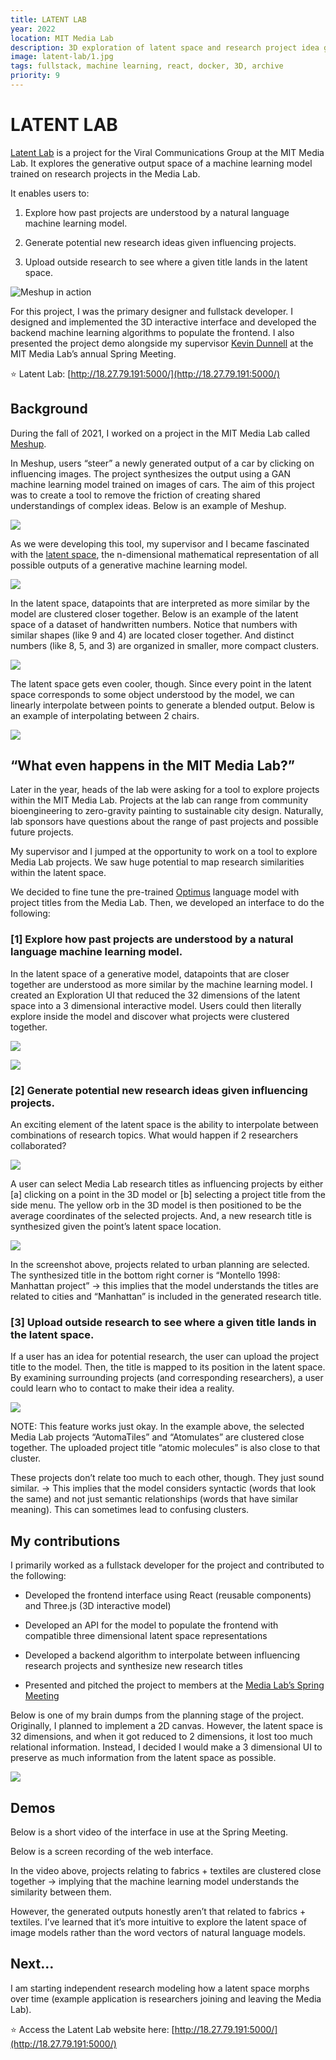 ```yaml
---
title: LATENT LAB
year: 2022
location: MIT Media Lab
description: 3D exploration of latent space and research project idea generation using a machine learning model trained on MIT Media Lab projects
image: latent-lab/1.jpg
tags: fullstack, machine learning, react, docker, 3D, archive
priority: 9
---
```


# LATENT LAB

[Latent Lab](http://18.27.79.191:5000/) is a project for the Viral Communications Group at the MIT Media Lab. It explores the generative output space of a machine learning model trained on research projects in the Media Lab.

It enables users to:

1.  Explore how past projects are understood by a natural language machine learning model.

2.  Generate potential new research ideas given influencing projects.

3.  Upload outside research to see where a given title lands in the latent space.

![Meshup in action](/latent-lab/2.jpg)

For this project, I was the primary designer and fullstack developer. I designed and implemented the 3D interactive interface and developed the backend machine learning algorithms to populate the frontend. I also presented the project demo alongside my supervisor [Kevin Dunnell](https://www.media.mit.edu/people/dunnell/overview/) at the MIT Media Lab’s annual Spring Meeting.

⭐ Latent Lab: [http://18.27.79.191:5000/](http://18.27.79.191:5000/)

## Background

During the fall of 2021, I worked on a project in the MIT Media Lab called [Meshup](http://www.trudy.computer/meshup).

In Meshup, users “steer” a newly generated output of a car by clicking on influencing images. The project synthesizes the output using a GAN machine learning model trained on images of cars. The aim of this project was to create a tool to remove the friction of creating shared understandings of complex ideas. Below is an example of Meshup.

![](/latent-lab/3.jpg)

As we were developing this tool, my supervisor and I became fascinated with the [latent space](https://towardsdatascience.com/understanding-latent-space-in-machine-learning-de5a7c687d8d), the n-dimensional mathematical representation of all possible outputs of a generative machine learning model.

![](/latent-lab/4.jpg)

In the latent space, datapoints that are interpreted as more similar by the model are clustered closer together. Below is an example of the latent space of a dataset of handwritten numbers. Notice that numbers with similar shapes (like 9 and 4) are located closer together. And distinct numbers (like 8, 5, and 3) are organized in smaller, more compact clusters.

![](/latent-lab/5.jpg)

The latent space gets even cooler, though. Since every point in the latent space corresponds to some object understood by the model, we can linearly interpolate between points to generate a blended output. Below is an example of interpolating between 2 chairs.

![](/latent-lab/6.jpg)

## “What even happens in the MIT Media Lab?”

Later in the year, heads of the lab were asking for a tool to explore projects within the MIT Media Lab. Projects at the lab can range from community bioengineering to zero-gravity painting to sustainable city design. Naturally, lab sponsors have questions about the range of past projects and possible future projects.

My supervisor and I jumped at the opportunity to work on a tool to explore Media Lab projects. We saw huge potential to map research similarities within the latent space.

We decided to fine tune the pre-trained [Optimus](https://github.com/ChunyuanLI/Optimus) language model with project titles from the Media Lab. Then, we developed an interface to do the following:

### [1] Explore how past projects are understood by a natural language machine learning model.

In the latent space of a generative model, datapoints that are closer together are understood as more similar by the machine learning model. I created an Exploration UI that reduced the 32 dimensions of the latent space into a 3 dimensional interactive model. Users could then literally explore inside the model and discover what projects were clustered together.

![](/latent-lab/7.jpg)

![](/latent-lab/8.jpg)

### [2] Generate potential new research ideas given influencing projects.

An exciting element of the latent space is the ability to interpolate between combinations of research topics. What would happen if 2 researchers collaborated?

![](/latent-lab/9.jpg)

A user can select Media Lab research titles as influencing projects by either [a] clicking on a point in the 3D model or [b] selecting a project title from the side menu. The yellow orb in the 3D model is then positioned to be the average coordinates of the selected projects. And, a new research title is synthesized given the point’s latent space location.

![](/latent-lab/10.jpg)

In the screenshot above, projects related to urban planning are selected. The synthesized title in the bottom right corner is “Montello 1998: Manhattan project” → this implies that the model understands the titles are related to cities and “Manhattan” is included in the generated research title.

### [3] Upload outside research to see where a given title lands in the latent space.

If a user has an idea for potential research, the user can upload the project title to the model. Then, the title is mapped to its position in the latent space. By examining surrounding projects (and corresponding researchers), a user could learn who to contact to make their idea a reality.

![](/latent-lab/11.jpg)

NOTE: This feature works just okay. In the example above, the selected Media Lab projects “AutomaTiles” and “Atomulates” are clustered close together. The uploaded project title “atomic molecules” is also close to that cluster.

These projects don’t relate too much to each other, though. They just sound similar. → This implies that the model considers syntactic (words that look the same) and not just semantic relationships (words that have similar meaning). This can sometimes lead to confusing clusters.

## My contributions

I primarily worked as a fullstack developer for the project and contributed to the following:

- Developed the frontend interface using React (reusable components) and Three.js (3D interactive model)

- Developed an API for the model to populate the frontend with compatible three dimensional latent space representations

- Developed a backend algorithm to interpolate between influencing research projects and synthesize new research titles

- Presented and pitched the project to members at the [Media Lab’s Spring Meeting](https://www.media.mit.edu/events/mit-media-lab-spring-meeting-2022/)

Below is one of my brain dumps from the planning stage of the project. Originally, I planned to implement a 2D canvas. However, the latent space is 32 dimensions, and when it got reduced to 2 dimensions, it lost too much relational information. Instead, I decided I would make a 3 dimensional UI to preserve as much information from the latent space as possible.

![](/latent-lab/12.jpg)

## Demos

Below is a short video of the interface in use at the Spring Meeting.

<Vimeo vimeoId="718825950" />

Below is a screen recording of the web interface.

<Vimeo vimeoId="718822551" />

In the video above, projects relating to fabrics + textiles are clustered close together → implying that the machine learning model understands the similarity between them.

However, the generated outputs honestly aren’t that related to fabrics + textiles. I’ve learned that it’s more intuitive to explore the latent space of image models rather than the word vectors of natural language models.

## Next…

I am starting independent research modeling how a latent space morphs over time (example application is researchers joining and leaving the Media Lab).

⭐️ Access the Latent Lab website here: [http://18.27.79.191:5000/](http://18.27.79.191:5000/)
